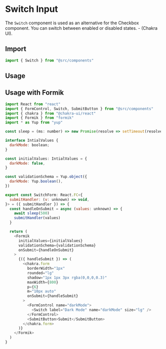
<Meta title="components/form/switch" component={Switch} />

# Switch Input

The `Switch` component is used as an alternative for the Checkbox component. You can switch between enabled or disabled states. - (Chakra UI).

## Import

```javascript
import { Switch } from "@src/components"
```

## Usage

<Canvas>
  <Story name="Switch Input">
    <FormikWp>
      <Switch label="Dark Mode" name="darkMode" size="lg" />
    </FormikWp>
  </Story>
</Canvas>

## Usage with Formik

```javascript
import React from "react"
import { FormControl, Switch, SubmitButton } from "@src/components"
import { chakra } from "@chakra-ui/react"
import { Formik } from "formik"
import * as Yup from "yup"

const sleep = (ms: number) => new Promise(resolve => setTimeout(resolve, ms))

interface IntialValues {
  darkMode: boolean;
}

const initialValues: IntialValues = {
  darkMode: false,
}

const validationSchema = Yup.object({
  darkMode: Yup.boolean(),
})

export const SwitchForm: React.FC<{
  submitHandler: (v: unknown) => void,
}> = ({ submitHandler }) => {
  const handleOnSubmit = async (values: unknown) => {
    await sleep(500)
    submitHandler(values)
  }

  return (
    <Formik
      initialValues={initialValues}
      validationSchema={validationSchema}
      onSubmit={handleOnSubmit}
    >
      {({ handleSubmit }) => (
        <chakra.form
          borderWidth="1px"
          rounded="lg"
          shadow="1px 1px 3px rgba(0,0,0,0.3)"
          maxWidth={800}
          p={6}
          m="10px auto"
          onSubmit={handleSubmit}
        >
          <FormControl name="darkMode">
            <Switch label="Dark Mode" name="darkMode" size="lg" />
          </FormControl>
          <SubmitButton>Submit</SubmitButton>
        </chakra.form>
      )}
    </Formik>
  )
}
```

<ArgsTable of={Switch} />
